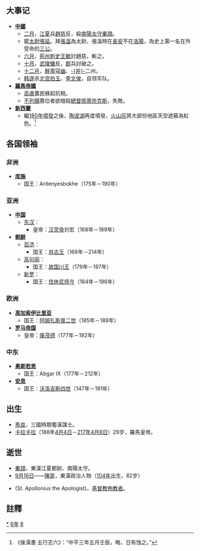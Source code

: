 {{yearTOC|186|东汉'''[[中平|中平]]三年'''}}

== 大事记 ==
*'''[[中國|中國]]'''
** [[二月|二月]]，[[江夏郡|江夏]]兵[[趙慈|趙慈]]反，殺[[南陽郡|南陽]][[太守|太守]][[秦頡|秦頡]]。
** 罷[[太尉|太尉]][[張延|張延]]。拜[[张温_(东汉)|張溫]]為太尉，張溫時在[[長安|長安]]不在[[洛陽|洛陽]]，為史上第一名在外受命的[[三公|三公]]。
** [[六月|六月]]，[[荆州刺史部|荊州]][[刺史|刺史]][[王敏|王敏]]討趙慈，斬之。
** [[10月|十月]]，[[武陵蠻|武陵蠻]]反，[[武陵郡|郡]]兵討破之。
** [[十二月|十二月]]，[[鮮卑|鮮卑]]寇[[幽州刺史部|幽]]、[[并州刺史部|-{并}-]]二州。
**[[韩遂|韩遂]]杀[[北宫伯玉|北宫伯玉]]、[[李文侯|李文侯]]，自领军队。
* '''[[羅馬帝國|羅馬帝國]]'''
** [[高盧|高盧]]農民蜂起抗稅。
** [[不列顛尼亞_(羅馬行省)|不列顛]]篡位者欲暗殺[[羅馬總督|總督]][[佩蒂奈克斯|佩蒂奈克斯]]，失敗。
* '''[[新西蘭|新西蘭]]'''
** 繼[[180年|180年]][[火山噴發|噴發]]之後，[[陶波湖|陶波湖]]再度噴發，[[火山灰|火山灰]]將大部份地區天空遮蔽為紅色。<ref>《後漢書·五行志六》：“中平三年五月壬辰，晦，日有蚀之。” </ref>

== 各国领袖 ==
=== 非洲 ===
*'''[[库施|库施]]'''
**国王：Aritenyesbokhe（175年－190年）

=== 亚洲 ===
*'''[[中国|中国]]'''
**[[东汉|东汉]]：
***皇帝：[[汉灵帝|汉灵帝]]刘宏（168年－189年）
*'''[[朝鲜民主主义人民共和国|朝鲜]]'''
**[[百濟|百济]]：
***国王：[[肖古王|肖古王]]（166年－214年）
**[[高句丽|高句丽]]：
***国王：[[故国川王|故国川王]]（179年－197年）
**[[新罗|新罗]]：
***国王：[[伐休尼师今|伐休尼师今]]（184年－196年）

=== 欧洲 ===
*'''[[高加索伊比利亞王國|高加索伊比里亚]]'''
**国王：[[阿姆扎斯普二世|阿姆扎斯普二世]]（185年－189年）
*'''[[羅馬帝國|罗马帝国]]'''
**皇帝：[[康茂德|康茂德]]（177年－192年）

=== 中东 ===
*'''[[奥斯若恩|奥斯若恩]]'''
**国王：Abgar IX（177年－212年）
*'''[[安息_(国家)|安息]]''' 
**国王：[[沃洛吉斯四世|沃洛吉斯四世]]（147年－191年）

== 出生 ==
* [[馬良|馬良]]，三國時期蜀漢謀士。
* [[卡拉卡拉|卡拉卡拉]]（188年[[4月4日|4月4日]]－[[217年|217年]][[4月8日|4月8日]]）29岁，羅馬皇帝。

== 逝世 ==
* [[秦頡|秦頡]]，東漢江夏都尉、南陽太守。
* [[9月16日|9月16日]]——[[陳寔|陳寔]]，東漢政治人物（[[104年|104年]]出生，82岁）
*{{link-en|圣亚波罗尼|Apollonius the Apologist}}(St. Apollonius the Apologist)，[[基督教|基督教]][[殉教者|殉教者]]。

==註釋==
{{Wikisource year mention}}
<references />

[[Category:186年|*]]
[[Category:180年代|6年]]
[[Category:2世纪各年|8]]